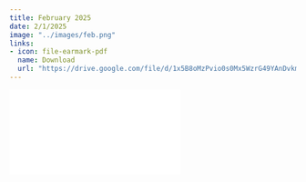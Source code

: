 ```yaml
---
title: February 2025
date: 2/1/2025
image: "../images/feb.png"
links:
- icon: file-earmark-pdf
  name: Download
  url: "https://drive.google.com/file/d/1x5B8oMzPvio0s0Mx5WzrG49YAnDvkmIw/view?usp=sharing"
---
```


![](feb_2025.pdf){#news .ar4x3}